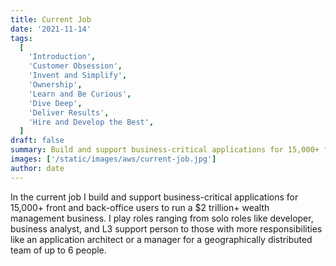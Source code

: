 ```yaml
---
title: Current Job
date: '2021-11-14'
tags:
  [
    'Introduction',
    'Customer Obsession',
    'Invent and Simplify',
    'Ownership',
    'Learn and Be Curious',
    'Dive Deep',
    'Deliver Results',
    'Hire and Develop the Best',
  ]
draft: false
summary: Build and support business-critical applications for 15,000+ front and back-office users to run a $2 trillion+ wealth management business
images: ['/static/images/aws/current-job.jpg']
author: date
---
```


<Pexels
  src="/static/images/aws/current-job.jpg"
  srcurl="/static/images/aws/current-job.jpg"
  author="Mandar Date"
  authorurl="https://www.linkedin.com/in/mandardate"
  alt="current job"
/>

In the current job I build and support business-critical applications for 15,000+ front and back-office users to run a $2 trillion+ wealth management business.
I play roles ranging from solo roles like developer, business analyst, and L3 support person to those with more responsibilities like an application architect or a manager for a geographically distributed team of up to 6 people.

